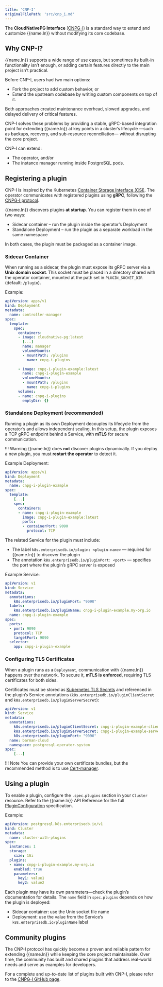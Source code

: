 ```yaml
---
title: 'CNP-I'
originalFilePath: 'src/cnp_i.md'
---
```




The **CloudNativePG Interface** ([CNPG-I](https://github.com/cloudnative-pg/cnpg-i))
is a standard way to extend and customize {{name.ln}} without modifying its
core codebase.

## Why CNP-I?

{{name.ln}} supports a wide range of use cases, but sometimes its built-in
functionality isn’t enough, or adding certain features directly to the main
project isn’t practical.

Before CNP-I, users had two main options:

-   Fork the project to add custom behavior, or
-   Extend the upstream codebase by writing custom components on top of it.

Both approaches created maintenance overhead, slowed upgrades, and delayed delivery of critical features.

CNP-I solves these problems by providing a stable, gRPC-based integration
point for extending {{name.ln}} at key points in a cluster’s lifecycle —such
as backups, recovery, and sub-resource reconciliation— without disrupting the
core project.

CNP-I can extend:

-   The operator, and/or
-   The instance manager running inside PostgreSQL pods.

## Registering a plugin

CNP-I is inspired by the Kubernetes
[Container Storage Interface (CSI)](https://kubernetes.io/blog/2019/01/15/container-storage-interface-ga/).
The operator communicates with registered plugins using **gRPC**, following the
[CNPG-I protocol](https://github.com/cloudnative-pg/cnpg-i/blob/main/docs/protocol.md).

{{name.ln}} discovers plugins **at startup**. You can register them in one of two ways:

-   Sidecar container – run the plugin inside the operator’s Deployment
-   Standalone Deployment – run the plugin as a separate workload in the same
    namespace

In both cases, the plugin must be packaged as a container image.

### Sidecar Container

When running as a sidecar, the plugin must expose its gRPC server via a **Unix
domain socket**. This socket must be placed in a directory shared with the
operator container, mounted at the path set in `PLUGIN_SOCKET_DIR` (default:
`/plugin`).

Example:

```yaml
apiVersion: apps/v1
kind: Deployment
metadata:
  name: controller-manager
spec:
  template:
    spec:
      containers:
      - image: cloudnative-pg:latest
        [...]
        name: manager
        volumeMounts:
        - mountPath: /plugins
          name: cnpg-i-plugins
            
      - image: cnpg-i-plugin-example:latest
        name: cnpg-i-plugin-example
        volumeMounts:
        - mountPath: /plugins
          name: cnpg-i-plugins
      volumes:
      - name: cnpg-i-plugins
        emptyDir: {}
```

### Standalone Deployment (recommended)

Running a plugin as its own Deployment decouples its lifecycle from the
operator’s and allows independent scaling. In this setup, the plugin exposes a
TCP gRPC endpoint behind a Service, with **mTLS** for secure communication.

!!! Warning
    {{name.ln}} does **not** discover plugins dynamically. If you deploy a new
    plugin, you must **restart the operator** to detect it.

Example Deployment:

```yaml
apiVersion: apps/v1
kind: Deployment
metadata:
  name: cnpg-i-plugin-example
spec:
  template:
    [...]
    spec:
      containers:
      - name: cnpg-i-plugin-example
        image: cnpg-i-plugin-example:latest
        ports:
        - containerPort: 9090
          protocol: TCP
```

The related Service for the plugin must include:

-   The label `k8s.enterprisedb.io/plugin: <plugin-name>` — required for {{name.ln}} to
    discover the plugin
-   The annotation `k8s.enterprisedb.io/pluginPort: <port>` — specifies the port where the
    plugin’s gRPC server is exposed

Example Service:

```yaml
apiVersion: v1
kind: Service
metadata:
  annotations:
    k8s.enterprisedb.io/pluginPort: "9090"
  labels:
    k8s.enterprisedb.io/pluginName: cnpg-i-plugin-example.my-org.io
  name: cnpg-i-plugin-example
spec:
  ports:
  - port: 9090
    protocol: TCP
    targetPort: 9090
  selector:
    app: cnpg-i-plugin-example
```

### Configuring TLS Certificates

When a plugin runs as a `Deployment`, communication with {{name.ln}} happens
over the network. To secure it, **mTLS is enforced**, requiring TLS
certificates for both sides.

Certificates must be stored as [Kubernetes TLS Secrets](https://kubernetes.io/docs/concepts/configuration/secret/#tls-secrets)
and referenced in the plugin’s Service annotations
(`k8s.enterprisedb.io/pluginClientSecret` and `k8s.enterprisedb.io/pluginServerSecret`):

```yaml
apiVersion: v1
kind: Service
metadata:
  annotations:
    k8s.enterprisedb.io/pluginClientSecret: cnpg-i-plugin-example-client-tls
    k8s.enterprisedb.io/pluginServerSecret: cnpg-i-plugin-example-server-tls
    k8s.enterprisedb.io/pluginPort: "9090"
  name: barman-cloud
  namespace: postgresql-operator-system
spec:
    [...]
```

!!! Note
    You can provide your own certificate bundles, but the recommended method is
    to use [Cert-manager](https://cert-manager.io).

## Using a plugin

To enable a plugin, configure the `.spec.plugins` section in your `Cluster`
resource. Refer to the {{name.ln}} API Reference for the full
[PluginConfiguration](https://cloudnative-pg.io/documentation/current/cloudnative-pg.v1/#postgresql-k8s-enterprisedb-io-v1-PluginConfiguration)
specification.

Example:

```yaml
apiVersion: postgresql.k8s.enterprisedb.io/v1
kind: Cluster
metadata:
  name: cluster-with-plugins
spec:
  instances: 1
  storage:
    size: 1Gi
  plugins:
  - name: cnpg-i-plugin-example.my-org.io
    enabled: true
    parameters:
      key1: value1
      key2: value2
```

Each plugin may have its own parameters—check the plugin’s documentation for
details. The `name` field in `spec.plugins` depends on how the plugin is
deployed:

-   Sidecar container: use the Unix socket file name
-   Deployment: use the value from the Service’s `k8s.enterprisedb.io/pluginName` label

## Community plugins

The CNP-I protocol has quickly become a proven and reliable pattern for
extending {{name.ln}} while keeping the core project maintainable.
Over time, the community has built and shared plugins that address real-world
needs and serve as examples for developers.

For a complete and up-to-date list of plugins built with CNP-I, please refer to the
[CNPG-I GitHub page](https://github.com/cloudnative-pg/cnpg-i?tab=readme-ov-file#projects-built-with-cnpg-i).
